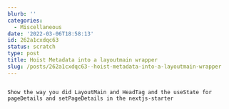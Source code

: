 ```yaml
---
blurb: ''
categories:
  - Miscellaneous
date: '2022-03-06T18:58:13'
id: 262a1cxdqc63
status: scratch
type: post
title: Hoist Metadata into a layoutmain wrapper
slug: /posts/262a1cxdqc63--hoist-metadata-into-a-layoutmain-wrapper
---
```





~~~

Show the way you did LayoutMain and HeadTag and the useState for pageDetails and setPageDetails in the nextjs-starter


